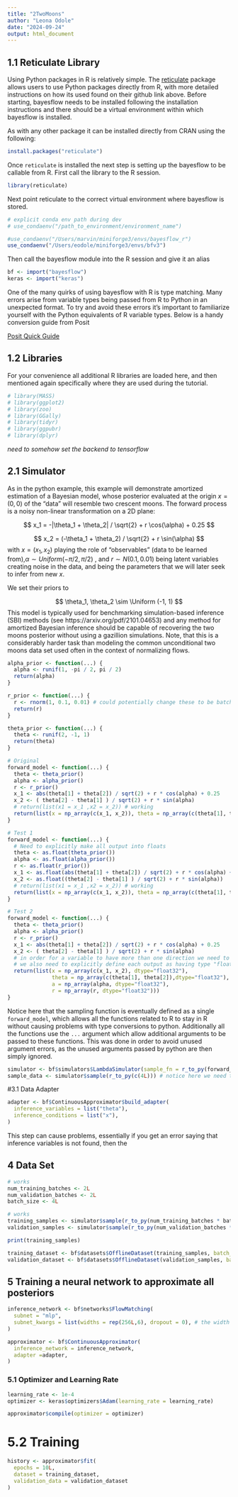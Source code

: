 ```yaml
---
title: "2TwoMoons"
author: "Leona Odole"
date: "2024-09-24"
output: html_document
---
```


## 1.1 Reticulate Library

Using Python packages in R is relatively simple. The [reticulate](https://rstudio.github.io/reticulate/) package allows users to use Python packages directly from R, with more detailed instructions on how its used found on their github link above. Before starting, bayesflow needs to be installed following the installation instructions and there should be a virtual environment within which bayesflow is installed. 

As with any other package it can be installed directly from CRAN using the following:

```r
install.packages("reticulate")
```

Once `reticulate` is installed the next step is setting up the bayesflow to be callable from R. First call the library to the R session. 

```r
library(reticulate)
```

Next point reticulate to the correct virtual environment where bayesflow is stored. 

```r
# explicit conda env path during dev
# use_condaenv("/path_to_environment/environment_name")

#use_condaenv("/Users/marvin/miniforge3/envs/bayesflow_r")
use_condaenv("/Users/eodole/miniforge3/envs/bfv3")
```


Then call the bayesflow module into the R session and give it an alias

```r
bf <- import("bayesflow")
keras <- import("keras")
```

One of the many quirks of using bayesflow with R is type matching. Many errors arise from variable types being passed from R to Python in an unexpected format. To try and avoid these errors it's important to familiarize yourself with the Python equivalents of R variable types. 
Below is a handy conversion guide from Posit

<!-- ![Link to posit](/Users/eodole/Desktop/HiWi Stelle/Software/R/rcheatsheet.png) -->

[Posit Quick Guide](https://raw.githubusercontent.com/rstudio/cheatsheets/main/reticulate.pdf)

## 1.2  Libraries 
For your convenience all additional  R libraries are loaded here, and then mentioned again specifically where they are used during the tutorial.

```r
# library(MASS)
# library(ggplot2)
# library(zoo)
# library(GGally)
# library(tidyr)
# library(ggpubr)
# library(dplyr)
```


*need to somehow set the backend to tensorflow*


## 2.1 Simulator 

As in the python example, this example will demonstrate amortized estimation of a Bayesian model, whose posterior evaluated at the origin $x = (0,0)$ of the "data" will resemble two crescent moons. The forward process is a noisy non-linear transformation on a 2D plane:

$$ x_1 = -|\theta_1 + \theta_2| / \sqrt{2} + r \cos(\alpha) + 0.25 $$

$$ x_2 = (-\theta_1 + \theta_2) / \sqrt{2} + r \sin(\alpha) $$
with $x=(x_1, x_2)$ playing the role of "observables" (data to be learned from),$\alpha \sim Uniform(-\pi/2, \pi/2)$ , and $r \sim N(0.1, 0.01)$ being latent variables creating noise in the data, and being the parameters that we will later seek to infer from new $x$.

We set their priors to 

$$ \theta_1, \theta_2 \sim \Uniform (-1, 1) $$
This model is typically used for benchmarking simulation-based inference (SBI) methods (see https://arxiv.org/pdf/2101.04653) and any method for amortized Bayesian inference should be capable of recovering the two moons posterior without using a gazillion simulations. Note, that this is a considerably harder task than modeling the common unconditional two moons data set used often in the context of normalizing flows.


```r
alpha_prior <- function(...) {
  alpha <- runif(1, -pi / 2, pi / 2)
  return(alpha)
}

r_prior <- function(...) {
  r <- rnorm(1, 0.1, 0.01) # could potentially change these to be batch functions
  return(r)
}

theta_prior <- function(...) {
  theta <- runif(2, -1, 1)
  return(theta)
}

```

```r
# Original
forward_model <- function(...) {
  theta <- theta_prior()
  alpha <- alpha_prior()
  r <- r_prior()
  x_1 <- abs(theta[1] + theta[2]) / sqrt(2) + r * cos(alpha) + 0.25
  x_2 <- ( theta[2] - theta[1] ) / sqrt(2) + r * sin(alpha)
  # return(list(x1 = x_1 ,x2 = x_2)) # working
  return(list(x = np_array(c(x_1, x_2)), theta = np_array(c(theta[1], theta[2])), a = alpha, r = r)) # in order for a variable to have more than one direction we need to return it as a numpy array
}
```

```r
# Test 1 
forward_model <- function(...) {
  # Need to explicitly make all output into floats 
  theta <- as.float(theta_prior())
  alpha <- as.float(alpha_prior())
  r <- as.float(r_prior())
  x_1 <- as.float(abs(theta[1] + theta[2]) / sqrt(2) + r * cos(alpha) + 0.25)
  x_2 <- as.float((theta[2] - theta[1] ) / sqrt(2) + r * sin(alpha))
  # return(list(x1 = x_1 ,x2 = x_2)) # working
  return(list(x = np_array(c(x_1, x_2)), theta = np_array(c(theta[1], theta[2])), a = alpha, r = r)) # in order for a variable to have more than one direction we need to return it as a numpy array
}
```

```r
# Test 2 
forward_model <- function(...) {
  theta <- theta_prior()
  alpha <- alpha_prior()
  r <- r_prior()
  x_1 <- abs(theta[1] + theta[2]) / sqrt(2) + r * cos(alpha) + 0.25
  x_2 <- ( theta[2] - theta[1] ) / sqrt(2) + r * sin(alpha)
  # in order for a variable to have more than one direction we need to return it as a numpy array
  # we also need to explicitly define each output as having type "float32" since R used "float64 as default and tensorflow want float 32 
  return(list(x = np_array(c(x_1, x_2), dtype="float32"),
              theta = np_array(c(theta[1], theta[2]),dtype="float32"),
              a = np_array(alpha, dtype="float32"),
              r = np_array(r, dtype="float32"))) 
}
```

Notice here that the sampling function is eventually defined as a single `forward_model`, which allows all the functions related to R to stay in R without causing problems with type conversions to python. Additionally all the functions use the `...` argument which allow additional arguments to be passed to these functions. This was done in order to avoid unused argument errors, as the unused arguments passed by python are then simply ignored. 


```r
simulator <- bf$simulators$LambdaSimulator(sample_fn = r_to_py(forward_model))
sample_data <- simulator$sample(r_to_py(c(4L))) # notice here we need to specify the batch size as an integer
```

#3.1 Data Adapter 


```r
adapter <- bf$ContinuousApproximator$build_adapter(
  inference_variables = list("theta"),
  inference_conditions = list("x"),
)
```

This step can cause problems, essentially if you get an error saying that inference variables is not found, then the 


## 4 Data Set 

```r
# works
num_training_batches <- 2L
num_validation_batches <- 2L
batch_size <- 4L
```

```r
# works
training_samples <- simulator$sample(r_to_py(num_training_batches * batch_size))
validation_samples <- simulator$sample(r_to_py(num_validation_batches * batch_size))
```

```r
print(training_samples)
```

```r
training_dataset <- bf$datasets$OfflineDataset(training_samples, batch_size = batch_size, adapter = adapter)
validation_dataset <- bf$datasets$OfflineDataset(validation_samples, batch_size = batch_size,adapter = adapter)
```




## 5 Training a neural network to approximate all posteriors 

```r
inference_network <- bf$networks$FlowMatching(
  subnet = "mlp",
  subnet_kwargs = list(widths = rep(256L,6), dropout = 0), # the width of each layer is 256 and the depth is 6
)
```


```r
approximator <- bf$ContinuousApproximator(
  inference_network = inference_network,
  adapter =adapter,
)
```

### 5.1 Optimizer and Learning Rate 

```r
learning_rate <- 1e-4
optimizer <- keras$optimizers$Adam(learning_rate = learning_rate)
```

```r
approximator$compile(optimizer = optimizer)
```


# 5.2 Training 

```r
history <- approximator$fit(
  epochs = 10L,
  dataset = training_dataset,
  validation_data = validation_dataset
)
```

